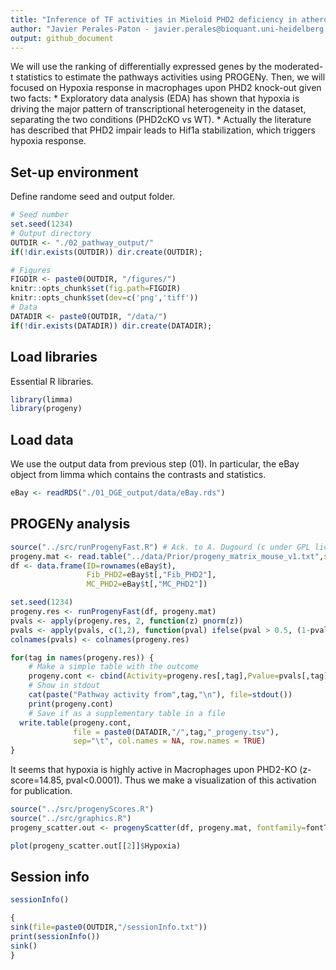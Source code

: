 ```yaml
---
title: "Inference of TF activities in Mieloid PHD2 deficiency in atherogenesis"
author: "Javier Perales-Paton - javier.perales@bioquant.uni-heidelberg.de"
output: github_document
---
```


We will use the ranking of differentially expressed genes by the moderated-t statistics 
to estimate the pathways activities using PROGENy. Then, we will focused on Hypoxia response 
in macrophages upon PHD2 knock-out given two facts:
* Exploratory data analysis (EDA) has shown that hypoxia is driving the major pattern of 
  transcriptional heterogeneity in the dataset, separating the two conditions (PHD2cKO vs WT).
* Actually the literature has described that PHD2 impair leads to Hif1a stabilization, which
  triggers hypoxia response.


## Set-up environment
Define randome seed and output folder.
```r
# Seed number
set.seed(1234)
# Output directory
OUTDIR <- "./02_pathway_output/"
if(!dir.exists(OUTDIR)) dir.create(OUTDIR);

# Figures
FIGDIR <- paste0(OUTDIR, "/figures/")
knitr::opts_chunk$set(fig.path=FIGDIR)
knitr::opts_chunk$set(dev=c('png','tiff'))
# Data
DATADIR <- paste0(OUTDIR, "/data/")
if(!dir.exists(DATADIR)) dir.create(DATADIR);
```

## Load libraries
Essential R libraries.
```r
library(limma)
library(progeny)
```

## Load data
We use the output data from previous step (01). In particular,
the eBay object from limma which contains the contrasts and statistics.
```r
eBay <- readRDS("./01_DGE_output/data/eBay.rds")
```

## PROGENy analysis

```r
source("../src/runProgenyFast.R") # Ack. to A. Dugourd (c under GPL license)
progeny.mat <- read.table("../data/Prior/progeny_matrix_mouse_v1.txt",sep=",",header=TRUE)
df <- data.frame(ID=rownames(eBay$t),
                 Fib_PHD2=eBay$t[,"Fib_PHD2"],
                 MC_PHD2=eBay$t[,"MC_PHD2"])

set.seed(1234)
progeny.res <- runProgenyFast(df, progeny.mat)
pvals <- apply(progeny.res, 2, function(z) pnorm(z))
pvals <- apply(pvals, c(1,2), function(pval) ifelse(pval > 0.5, (1-pval)*2, pval*2))
colnames(pvals) <- colnames(progeny.res)

for(tag in names(progeny.res)) {
    # Make a simple table with the outcome
    progeny.cont <- cbind(Activity=progeny.res[,tag],Pvalue=pvals[,tag])
    # Show in stdout
    cat(paste("Pathway activity from",tag,"\n"), file=stdout())
    print(progeny.cont)
    # Save if as a supplementary table in a file
  write.table(progeny.cont,
              file = paste0(DATADIR,"/",tag,"_progeny.tsv"),
              sep="\t", col.names = NA, row.names = TRUE)
}
```
It seems that hypoxia is highly active in Macrophages upon PHD2-KO
(z-score=14.85, pval\<0.0001). Thus we make a visualization of this
activation for publication.

```r
source("../src/progenyScores.R")
source("../src/graphics.R")
progeny_scatter.out <- progenyScatter(df, progeny.mat, fontfamily=fontTXT)

plot(progeny_scatter.out[[2]]$Hypoxia)
```

## Session info

```r
sessionInfo()

{                                                                                                                                                                                                           
sink(file=paste0(OUTDIR,"/sessionInfo.txt"))
print(sessionInfo())
sink()
}
```

